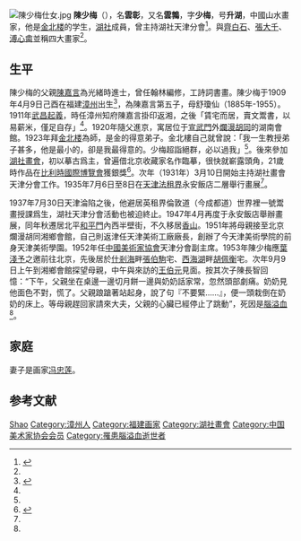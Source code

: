 [[File:陳少梅仕女.jpg|thumb]]
'''陳少梅'''（{{bd|1909年||1954年|9月9日|C陳}}），名'''雲彰'''，又名'''雲鶉'''，字'''少梅'''，号'''升湖'''，中國山水畫家，他是[[金北楼|金北楼]]的学生，[[湖社|湖社]]成員，曾主持湖社天津分會<ref name=呂鵬>{{cite journal |author=呂鵬 |date= 2007|title=湖社研究 |url= |journal=中央美術學院博士論文 |volume= |issue= |pages=|doi= |access-date=}}</ref>。與[[齊白石|齊白石]]、[[張大千|張大千]]、[[溥心畬|溥心畬]]並稱四大畫家<ref name="大紀元"/>。

== 生平 ==
陳少梅的父親[[陳嘉言_(光緒進士)|陳嘉言]]為光緒時進士，曾任翰林編修，工詩詞書畫。陳少梅于1909年4月9日己酉在福建[[漳州|漳州]]出生<ref name="沃德利">{{cite web|url=https://m.baidu.com/feed/data/landingpage?s_type=news&dsp=wise&nid=15483356885992709051&n_type=1&p_from=4|title=唐伯虎后有一人-陈少梅|author=沃德利成書畫院|date=2017-05-25|accessdate=2017-09-21|archive-date=2017-09-22|archive-url=https://web.archive.org/web/20170922001925/https://m.baidu.com/feed/data/landingpage?s_type=news&dsp=wise&nid=15483356885992709051&n_type=1&p_from=4|dead-url=no}}</ref>，為陳嘉言第五子，母舒瓊仙（1885年-1955）。1911年[[武昌起義|武昌起義]]，時任漳州知府陳嘉言掛印返湘，之後「賃宅而居，賣文鬻書，以易薪米，僅足自存」<ref name="沃德利"/>。1920年隨父進京，寓居位于[[宣武門|宣武門]]外[[爛漫胡同|爛漫胡同]]的湖南會館。1923年拜[[金北楼|金北楼]]為師，是金的得意弟子。金北樓自己就曾說：「我一生教授弟子甚多，他是最小的，卻是我最得意的。少梅超詣絕群，必以過我」<ref name="沃德利"/>。後來參加[[湖社畫會|湖社畫會]]，初以摹古爲主，曾遍借北京收藏家名作臨摹，很快就嶄露頭角，21歲時作品在[[比利時國際博覽會|比利時國際博覽會]]獲銀獎<ref name="大紀元">{{cite web|url=http://www.epochtimes.com/b5/11/8/8/n3338061.htm|title=勁銳鬱勃 論陳少梅的藝術成就|author=沈以正|date=2011-09-11|accessdate=2017-09-21|publisher=大紀元|archive-date=2017-09-22|archive-url=https://web.archive.org/web/20170922001731/http://www.epochtimes.com/b5/11/8/8/n3338061.htm|dead-url=no}}</ref>。次年（1931年）3月10日開始主持湖社畫會天津分會工作。1935年7月6日至8日在[[天津法租界|天津法租界]]永安飯店二層舉行畫展<ref name="沃德利"/>。

1937年7月30日天津淪陷之後，他避居英租界倫敦道（今成都道）世界裡一號鬻畫授課爲生，湖社天津分會活動也被迫終止。1947年4月再度于永安飯店舉辦畫展，同年秋遷居北平[[和平門|和平門]]內西半壁街，不久移居[[香山縣|香山]]。1951年將母親接至北京爛漫胡同湘鄉會館，自己則返津任天津美術工廠廠長，創辦了今天津美術學院的前身天津美術學園。1952年任[[中國美術家協會|中國美術家協會]]天津分會副主席。1953年陳少梅應[[葉淺予|葉淺予]]之邀前往北京，先後居於[[什剎海|什剎海]]畔[[張伯駒|張伯駒]]宅、[[西海湖|西海湖]]畔[[胡佩衡|胡佩衡]]宅。次年9月9日上午到湘鄉會館探望母親，中午與來訪的[[王伯元|王伯元]]見面。按其次子陳長智回憶：“下午，父親坐在桌邊一邊切月餅一邊與奶奶話家常，忽然頭部劇痛。奶奶見他面色不對，慌了。父親踉蹌著站起身，說了句『不要緊……』，便一頭栽倒在奶奶的床上。等母親趕回家請來大夫，父親的心臟已經停止了跳動”，死因是[[腦溢血|腦溢血]]<ref name="沃德利"/>。

== 家庭 ==
妻子是画家[[冯忠莲|冯忠莲]]。

== 参考文献 ==
{{reflist}}

{{Authority control}}
{{DEFAULTSORT:Chen陈}}
[[Category:陳姓|Shao]]
[[Category:漳州人|Category:漳州人]]
[[Category:福建画家|Category:福建画家]]
[[Category:湖社畫會|Category:湖社畫會]]
[[Category:中国美术家协会会员|Category:中国美术家协会会员]]
[[Category:罹患腦溢血逝世者|Category:罹患腦溢血逝世者]]